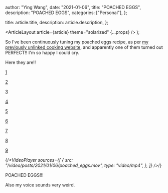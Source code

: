 
  author: "Ying Wang",
  date: "2021-01-06",
  title: "POACHED EGGS",
  description: "POACHED EGGS",
  categories: ["Personal"],
};

  title: article.title,
  description: article.description,
};

  <ArticleLayout article={article} theme="solarized" {...props} />
);

So I've been continuously tuning my poached eggs recipe, as per [my previously
unlinked cooking website](https://cooking.yingw787.com), and apparently one of
them turned out PERFECT!! I'm so happy I could cry.

Here they are!!

[1](/img/posts/2021/01/06/poached_eggs_1.jpg)

[2](/img/posts/2021/01/06/poached_eggs_2.jpg)

[3](/img/posts/2021/01/06/poached_eggs_3.jpg)

[4](/img/posts/2021/01/06/poached_eggs_4.jpg)

[5](/img/posts/2021/01/06/poached_eggs_5.jpg)

[6](/img/posts/2021/01/06/poached_eggs_6.jpg)

[7](/img/posts/2021/01/06/poached_eggs_7.jpg)

[8](/img/posts/2021/01/06/poached_eggs_8.jpg)

[9](/img/posts/2021/01/06/poached_eggs_9.jpg)

{/_<VideoPlayer
sources={[
{
src: "/video/posts/2021/01/06/poached_eggs.mov",
type: "video/mp4",
},
]}
/>_/}

POACHED EGGS!!!

Also my voice sounds very weird.
